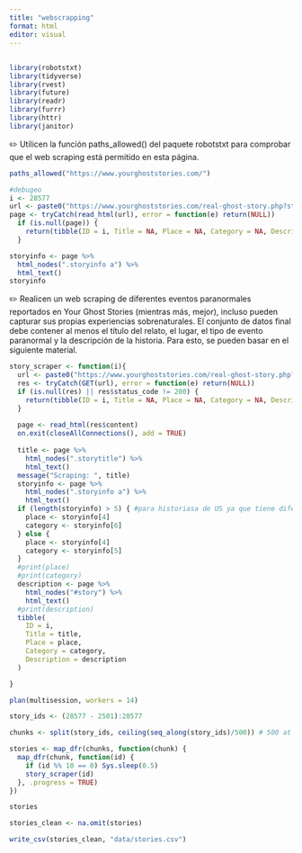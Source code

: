 ```yaml
---
title: "webscrapping"
format: html
editor: visual
---
```


## 
```r
library(robotstxt)
library(tidyverse)
library(rvest)
library(future)
library(readr)
library(furrr)
library(httr)
library(janitor)
```


✏️ Utilicen la función paths_allowed() del paquete robotstxt para comprobar que el web scraping está permitido en esta página.
```r
paths_allowed("https://www.yourghoststories.com/")
```
```r
#debugeo
i <- 28577
url <- paste0("https://www.yourghoststories.com/real-ghost-story.php?story=",i)
page <- tryCatch(read_html(url), error = function(e) return(NULL))
  if (is.null(page)) {
    return(tibble(ID = i, Title = NA, Place = NA, Category = NA, Description = NA))
  }

storyinfo <- page %>%
  html_nodes(".storyinfo a") %>%
  html_text()
storyinfo
```


✏️ Realicen un web scraping de diferentes eventos paranormales reportados en Your Ghost Stories (mientras más, mejor), incluso pueden capturar sus propias experiencias sobrenaturales. El conjunto de datos final debe contener al menos el título del relato, el lugar, el tipo de evento paranormal y la descripción de la historia. Para esto, se pueden basar en el siguiente material.

```r
story_scraper <- function(i){
  url <- paste0("https://www.yourghoststories.com/real-ghost-story.php?story=",i)
  res <- tryCatch(GET(url), error = function(e) return(NULL))
  if (is.null(res) || res$status_code != 200) {
    return(tibble(ID = i, Title = NA, Place = NA, Category = NA, Description = NA))
  }
  
  page <- read_html(res$content)
  on.exit(closeAllConnections(), add = TRUE)
  
  title <- page %>%
    html_nodes(".storytitle") %>%
    html_text()
  message("Scraping: ", title)
  storyinfo <- page %>%
    html_nodes(".storyinfo a") %>%
    html_text()
  if (length(storyinfo) > 5) { #para historiasa de US ya que tiene diferente rango
    place <- storyinfo[4]
    category <- storyinfo[6]
  } else {
    place <- storyinfo[4]
    category <- storyinfo[5]
  }
  #print(place)
  #print(category)
  description <- page %>%
    html_nodes("#story") %>%
    html_text()
  #print(description)
  tibble(
    ID = i,
    Title = title,
    Place = place,
    Category = category,
    Description = description
  )

}

```

```r
plan(multisession, workers = 14)

story_ids <- (28577 - 2501):28577

chunks <- split(story_ids, ceiling(seq_along(story_ids)/500)) # 500 at a time

stories <- map_dfr(chunks, function(chunk) {
  map_dfr(chunk, function(id) {
    if (id %% 10 == 0) Sys.sleep(0.5)
    story_scraper(id)
  }, .progress = TRUE)
})

stories
```
```r
stories_clean <- na.omit(stories)
```


```r

write_csv(stories_clean, "data/stories.csv")
```


